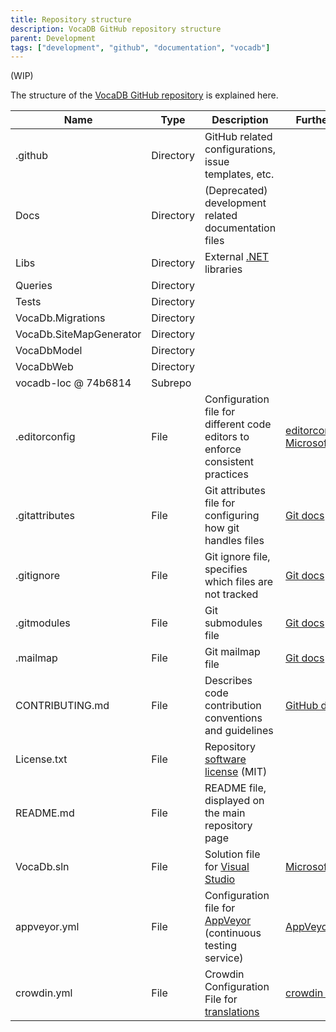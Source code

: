 ```yaml
---
title: Repository structure
description: VocaDB GitHub repository structure
parent: Development
tags: ["development", "github", "documentation", "vocadb"]
---
```


(WIP)

The structure of the [VocaDB GitHub repository](https://github.com/VocaDB/vocadb) is explained here.

| Name                    | Type      | Description                                                                                                  | Further info                                                                                                                                                                               |
| ----------------------- | --------- | ------------------------------------------------------------------------------------------------------------ | ------------------------------------------------------------------------------------------------------------------------------------------------------------------------------------------ |
| .github                 | Directory | GitHub related configurations, issue templates, etc.                                                         |                                                                                                                                                                                            |
| Docs                    | Directory | (Deprecated) development related documentation files                                                         |                                                                                                                                                                                            |
| Libs                    | Directory | External [.NET](https://en.wikipedia.org/wiki/.NET) libraries                                                |                                                                                                                                                                                            |
| Queries                 | Directory |                                                                                                              |                                                                                                                                                                                            |
| Tests                   | Directory |                                                                                                              |                                                                                                                                                                                            |
| VocaDb.Migrations       | Directory |                                                                                                              |                                                                                                                                                                                            |
| VocaDb.SiteMapGenerator | Directory |                                                                                                              |                                                                                                                                                                                            |
| VocaDbModel             | Directory |                                                                                                              |                                                                                                                                                                                            |
| VocaDbWeb               | Directory |                                                                                                              |                                                                                                                                                                                            |
| vocadb-loc @ 74b6814    | Subrepo   |                                                                                                              |                                                                                                                                                                                            |
| .editorconfig           | File      | Configuration file for different code editors to enforce consistent practices                                | [editorconfig.org](https://editorconfig.org/), [Microsoft docs](https://learn.microsoft.com/en-us/visualstudio/ide/create-portable-custom-editor-options)                                  |
| .gitattributes          | File      | Git attributes file for configuring how git handles files                                                    | [Git docs](https://git-scm.com/docs/gitattributes)                                                                                                                                         |
| .gitignore              | File      | Git ignore file, specifies which files are not tracked                                                       | [Git docs](https://git-scm.com/docs/gitignore)                                                                                                                                             |
| .gitmodules             | File      | Git submodules file                                                                                          | [Git docs](https://git-scm.com/docs/gitmodules)                                                                                                                                            |
| .mailmap                | File      | Git mailmap file                                                                                             | [Git docs](https://git-scm.com/docs/gitmailmap)                                                                                                                                            |
| CONTRIBUTING.md         | File      | Describes code contribution conventions and guidelines                                                       | [GitHub docs](https://docs.github.com/en/communities/setting-up-your-project-for-healthy-contributions/setting-guidelines-for-repository-contributors#examples-of-contribution-guidelines) |
| License.txt             | File      | Repository [software license](https://en.wikipedia.org/wiki/Software_license) (MIT)                          |                                                                                                                                                                                            |
| README.md               | File      | README file, displayed on the main repository page                                                           |                                                                                                                                                                                            |
| VocaDb.sln              | File      | Solution file for [Visual Studio](https://en.wikipedia.org/wiki/Visual_Studio)                               | [Microsoft docs](https://learn.microsoft.com/en-us/visualstudio/extensibility/internals/solution-dot-sln-file)                                                                             |
| appveyor.yml            | File      | Configuration file for [AppVeyor](https://en.wikipedia.org/wiki/AppVeyor) (continuous testing service)       | [AppVeyor docs](https://www.appveyor.com/docs/appveyor-yml/)                                                                                                                               |
| crowdin.yml             | File      | Crowdin Configuration File for [translations](https://wiki.vocadb.net/docs/translating-vocadb) | [crowdin docs](https://support.crowdin.com/developer/configuration-file/)                                                                                                                  |